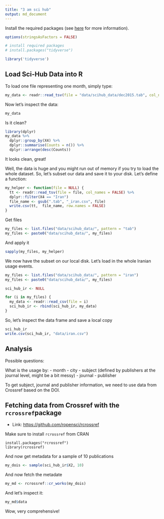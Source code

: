 ```yaml
---
title: "3 am sci hub"
output: md_document
---
```


Install the required packages (see [here](https://github.com/ropensci/rdatacite) for more information).

```r
options(stringsAsFactors = FALSE)

# install required packages
# install.packages("tidyverse")

library('tidyverse')
```

## Load Sci-Hub Data into R

To load one file representing one month, simply type:

```r
my_data <- readr::read_tsv(file = "data/scihub_data/dec2015.tab", col_names = FALSE)
```

Now let's inspect the data:

```r
my_data
```

Is it clean?

```r
library(dplyr)
my_data %>% 
  dplyr::group_by(X4) %>% 
  dplyr::summarise(Counts = n()) %>%
  dplyr::arrange(desc(Counts))
```

It looks clean, great!

Well, the data is huge and you might run out of memory if you try to load the whole dataset. So, let's subset our data and save it to your disk. Let's define a function:

```r
my_helper <- function(file = NULL) {
  tt <- readr::read_tsv(file = file, col_names = FALSE) %>%
  dplyr::filter(X4 == "Iran")
  file_name <- gsub(".tab", "_iran.csv", file)
  write.csv(tt,  file_name, row.names = FALSE)
}
```

Get files

```r
my_files <- list.files("data/scihub_data/", pattern = "tab")
my_files <- paste0("data/scihub_data/", my_files)
```

And apply it

```r
sapply(my_files, my_helper)
```

We now have the subset on our local disk. Let's load in the whole Iranian usage events.


```r
my_files <- list.files("data/scihub_data/", pattern = "iran")
my_files <- paste0("data/scihub_data/", my_files)
```

```r
sci_hub_ir <- NULL

for (i in my_files) {
  my_data <- readr::read_csv(file = i)
  sci_hub_ir <- rbind(sci_hub_ir, my_data)
}
```

So, let's inspect the data frame and save a local copy

```r
sci_hub_ir
write.csv(sci_hub_ir, "data/iran.csv")
```

## Analysis

Possible questions:

What is the usage by:
- month
- city
- subject (defined by publishers at the journal level, might be a bit messy)
- journal
- publisher

To get subject, journal and publisher information, we need to use data from Crossref based on the DOI.

## Fetching data from Crossref with the `rcrossref`package

- Link: <https://github.com/ropensci/rcrossref>

Make sure to install `rcrossref` from CRAN

```
install.packages("rcrossref")
library(rcrossref)
```

And now get metadata for a sample of 10 publications

```r
my_dois <- sample(sci_hub_ir$X2, 10)
```

And now fetch the metadate

```r
my_md <- rcrossref::cr_works(my_dois)
```

And let's inspect it:

```r
my_md$data
```

Wow, very comprehensive!